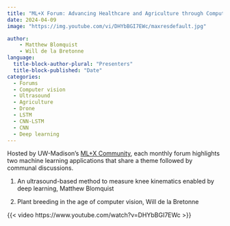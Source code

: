 ```yaml
---
title: "ML+X Forum: Advancing Healthcare and Agriculture through Computer Vision"
date: 2024-04-09
image: "https://img.youtube.com/vi/DHYbBGI7EWc/maxresdefault.jpg"

author:
    - Matthew Blomquist
    - Will de la Bretonne
language: 
  title-block-author-plural: "Presenters"
  title-block-published: "Date"
categories:
  - Forums
  - Computer vision
  - Ultrasound
  - Agriculture
  - Drone
  - LSTM
  - CNN-LSTM
  - CNN
  - Deep learning
---
```


Hosted by UW-Madison's [ML+X Community](https://datascience.wisc.edu/ml-community), each monthly forum highlights two machine learning applications that share a theme followed by communal discussions.

1. An ultrasound-based method to measure knee kinematics enabled by deep learning, Matthew Blomquist

2. Plant breeding in the age of computer vision, Will de la Bretonne

{{< video https://www.youtube.com/watch?v=DHYbBGI7EWc >}}